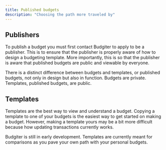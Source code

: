 ```yaml
---
title: Published budgets
description: "Choosing the path more traveled by"
---
```


## Publishers

To publish a budget you must first contact Budgiter to apply to be a publisher. This is to ensure that the publisher is properly aware of how to design a budgeting template. More importantly, this is so that 
the publisher is aware that published budgets are public and viewable by everyone. 

<Info>There is a distinct difference between budgets and templates, or published budgets, not only in design but also in function. Budgets are private. Templates, published budgets, are public.</Info>

## Templates

Templates are the best way to view and understand a budget. Copying a template to one of your budgets is the easiest way to get started on making a budget. However, making a template yours may be 
a bit more difficult because how updating transactions currently works. 

<Note>Budgiter is still in early development. Templates are currently meant for comparisons as you pave your own path with your personal budgets.</Note>